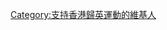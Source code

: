 {{Userbox-2
  |id2=[[File:Coat of arms of Hong Kong (1959-1997).svg|46px|alt=香港紋章]]
  |id2-c=#00247D
  |id1=[[File:Flag of Hong Kong 1959.svg|46px|alt=香港旗]]
  |id1-c=white
  |info=這個用戶支持'''[[香港歸英運動|<span style="color:#CF142B;">香港回歸英國</span>]]'''。
  |info-c=#00247D
  |info-fc=#FFf
  |info-s=9
  |border-c=#00247D
  |border-s=1
}}<includeonly>[[Category:支持香港歸英運動的維基人|{{PAGENAME}}]]</includeonly><noinclude>
[[Category:支持香港歸英運動的維基人]]